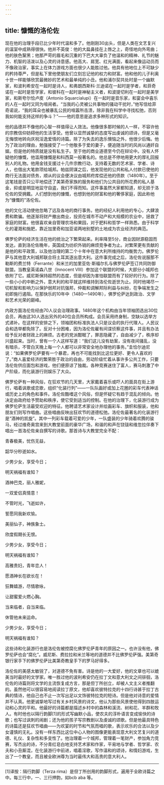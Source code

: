 ```yaml
---
---
---
```

title: 慷慨的洛伦佐
---




现在他的治理手段已比少年时代温和多了。他刚刚30出头，但是人类在文艺复兴的温室中成熟得很快。他并不英俊：他的大扁鼻挂在上唇之上，奇怪地向外弯曲；他的肤色黧黑；他那严苛的眉毛和沉重的下巴大大辜负了他温和的精神、礼节的魅力、机智的活泼以及心灵的诗意感。他高大、肩宽、红光满面，看起来像运动员而不像政治家，事实上在体力游戏方面也很少人能胜过他。他具有他地位上不可缺少的矜持尊严，但是私下里他使朋友们立刻忘记他的权力和财富。他和他的儿子利奥十世一样能够欣赏最微妙的艺术和最单纯的小丑。他和浦尔契共处时是一个幽默家，和波利希安在一起时是诗人，和弗朗西斯科·兰迪诺在一起时是学者，和菲奇诺在一起时是哲学家，和彼科在一起时是神秘主义者，和波提切利在一起时是美学家，和斯夸尔恰卢皮（Antonio Squarcialupi）在一起时是音乐家，和宴会中喜乐的人在一起时又同为喧闹者。“当我的心灵被公共事物的骚动干扰时，”他写信给菲奇诺说，“我的耳朵也被暴乱公民的喧嚣所击溃，除非我在科学中寻找松弛，否则我如何能支持这样的争斗？”——他的意思是追求多种形式的知识。

他的品德并不像他的心智一样值得让人效法。他像很多那时候的人一样，不容许他的宗教信仰妨碍他的生活享受。他曾以显然诚挚的态度写出虔诚的颂诗，但是又毫无悔恨地转向庆祝淫逸爱情的诗篇。除了为失去的逸乐懊恼之外，他很少后悔。他为了政治的理由，勉强接受了一个他敬多于爱的妻子，便追随当时的风尚以通奸自娱。但是他的特质就是没有私生子。至于他的商业道德至今仍在辩论中。没有人怀疑他的慷慨，他滥用慷慨是和科西莫一般著名的。他总是不停地用更大的厚礼回报别人的礼物。他用金钱支援过十几件宗教行动，支持着无数的艺术家、学者、诗人，也借出大笔款项给城邦。帕兹阴谋之后，他发现他的公共和私人付款已使他的商行无法面对债务，顺从的议会便决议由城邦府库偿还他的债款（1480年）。至于这笔钱是否只公平地偿还了美第奇家族的服务和他们为公共目的所花费的私人基金，抑或是明显地监守自盗，我们不得而知。这件事虽然大家都知道，却无损于洛伦佐的受拥戴。人们想到他的慷慨，也想到他的财富和他的奢侈家庭，因此称他为“慷慨的”洛伦佐。

他的文化活动使他忽略了远及各地的商行事务。他的经纪人利用他的专心，大肆浪费和欺骗。他逐渐将财产撤出商业，投资在城市不动产和大规模的农业中，拯救了家庭的财富。他很喜欢亲自管理农场和果园，对于肥料和哲学一样熟悉。由于科学化的灌溉和施肥，靠近加里奇和加亚诺两地别墅的土地成为农业经济的典范。

佛罗伦萨的经济生活在他的统治之下繁荣起来。利率降至5分，商业因财源稳固而发达，直到洛伦佐晚年，英国成为纺织外销的麻烦竞争者为止。对繁荣更有贡献的是他的和平政策，以及他治理的第二个十年中在意大利所维持的均衡势力。佛罗伦萨与其他意大利城邦联合将土耳其逐出意大利。这件事完成之后，洛伦佐说服那不勒斯的费兰特（Ferrante）和米兰的加里亚佐·斯福尔扎与佛罗伦萨签订共同防御联盟。当教皇英诺森八世（Innocent Ⅷ）参加这个联盟的时候，大部分小城邦也依附了它。威尼斯保持超然的态度，但是却因为害怕联盟而有了较好的行为。除了一些小小的中断之外，意大利的和平就这样维持到洛伦佐逝世为止。同时他竭尽一切机智和影响力以保护弱邦对抗强邦，仲裁和调解邦际利益与纠纷，在争端发生之初即施行遏阻。在那快乐的10年中（1480—1490年），佛罗伦萨达到政治、文学和艺术光荣的巅峰。

内政方面洛伦佐经由70人议会治理政事。1480年这个机构由当年领袖团选出30位会员，再由这30人选出另外的40位会员所构成。会员采用终身制，空缺以选举方式递补。在这样的安排之下，领袖团和标准执法人只是议会的执行代理人。人民议会和选举都免除了。反对十分困难，因为洛伦佐雇有间谍侦察这件事，并且有办法给予反对者财政上的麻烦。古老的党派酣眠了，罪恶隐藏了，自由减少了，秩序却兴盛起来。当时，曾有一个人这样写道：“我们这儿没有劫案，没有夜间骚乱，没有暗杀，不管白天晚上每一个人都可以非常安全地办理他的事务。”圭恰尔迪尼说：“如果佛罗伦萨要有一个暴君，再也不可能找到比这位更好、更令人喜欢的了。”商人喜爱经济的繁荣胜于政治的自由，劳动阶级忙着从事许多公共工作，只要洛伦佐供应面包和游戏，他们便原谅了独裁。各种竞赛迷住了富人，赛马刺激了中产阶级，而化装游行则娱乐了大众。

佛罗伦萨有一种风俗，在狂欢节的几天里，大家戴着喜乐或吓人的面具在街上游行，唱着讽歌或恋歌，组织“化装行列”——一队队画好或加上花圈的彩车代表神话或历史上的角色和事件。洛伦佐酷嗜这个风俗，但是怀疑它有趋于混乱的倾向。他决定由政府给予赞助和秩序，使它受到适当的控制。在他的治理下，化装游行成为佛罗伦萨生活最受欢迎的特征。他聘请艺术家设计并绘画彩车、旗帜和服装，他和朋友们则写作唱曲。这些唱曲反映出狂欢节的道德松弛。洛伦佐最著名的化装游行是“酒神的凯旋”。其中一列彩车载着可爱的少年，一队盛装的少年骑着欢腾的骏马，经过维奇奥宫来到大教堂前面的豪华广场，和谐的和声在铙钹和维忽拉伴奏下唱出一首洛伦佐亲自撰写的诗歌。那首诗与大教堂完全不配：

青春极美，忧伤无益，

韶华分秒逝如水。

少男少女，享受今日；

明天祸福有谁知？

酒神巴克，丽人雅妮，

一双爱侣真情意！

不管时光，飞逝如许，

誓愿同我新欢愉。

美丽仙子，神族象士。

欣度假期长无恨。

少男少女，享受今日；

明天祸福有谁知？

高雅贵妇，青年恋人！

愿酒神长在欲长在！

狂舞嬉游，尽情歌咏，

让甜蜜爱火燃心胸。

当来临者，自当来临。

休管他未来运命。

少男少女，享受今日；

明天祸福有谁知？



这些诗和化装游行也是洛伦佐被控腐化佛罗伦萨青年的原因之一。也许没有他，佛罗伦萨也会“腐化”。威尼斯、费拉拉和米兰等地的道德并不比佛罗伦萨强。美第奇银行家手下的佛罗伦萨比美第奇教皇手下的罗马好得多。

洛伦佐的美感太敏锐了，对道德不免有害。诗是他的一大爱好，他的文章也可以媲美当时最好的文学家。唯一胜过他的波利希安仍在拉丁文和意大利文之间徘徊，洛伦佐的诗篇则将文学的主流恢复成方言，那是但丁所创立，却被人文主义者推翻的。虽然他可以很容易地阅读拉丁原文，他却喜欢彼特拉克的十四行诗甚于拉丁古典的情诗，他自己也不止一次写出足以文饰彼特拉克的短诗。但是他对诗意的爱情并不认真。他更诚挚地写过有关乡村风景的诗文，他认为那些风景使他得到四肢运动和心灵的平和。他最好的诗篇都是描述乡村中的森林和溪流、树和花、羊群和牧人。有时他也以隔行韵脚[1]的形式写幽默小品，使农夫的淳朴语言变成愉快的诗歌；也写过讽刺的闹剧；还为他的孩子写宗教剧以及虔诚的颂歌。但是他最具特色的诗篇还是狂欢节唱曲——为欢宴的时节和气氛而唱的歌，表示欢乐的合法以及少女谨慎的无礼。没有一样东西比这位中心人物的图像更能表现意大利文艺复兴的道德、礼仪、复杂性和多变性了。他治理着一个城邦，管理着一笔财产，参加角力竞赛，写杰出的诗，不分青红皂白地支持艺术家和作家，平易地与学者、哲学家、农夫和小丑厮混，在化装游行中前进，唱着淫歌，写作温和的颂诗，和情妇游戏，生出了一个教皇，而且被全欧洲尊为当时最伟大和高贵的意大利人。



* * *



[1]译按：隔行韵脚（Terza rima）是但丁所创用的韵脚形式，遍用于全欧诗篇之中。每三行中，一、三行押韵，如bcb aba 等。
